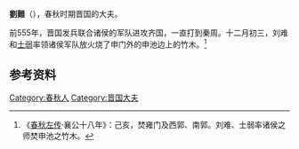 '''劉難'''（{{Bd|？||？}}），春秋时期晋国的大夫。

前555年，晋国发兵联合诸侯的军队进攻齐国，一直打到秦周。十二月初三，刘难和[[士弱|士弱]]率领诸侯军队放火烧了申门外的申池边上的竹木。<ref>《[[春秋左传|春秋左传]]·襄公十八年》：己亥，焚雍门及西郭、南郭。刘难、士弱率诸侯之师焚申池之竹木。</ref>

== 参考资料 ==
{{reflist}}

{{春秋人物小作品}}
[[Category:春秋人|Category:春秋人]]
[[Category:晋国大夫|Category:晋国大夫]]